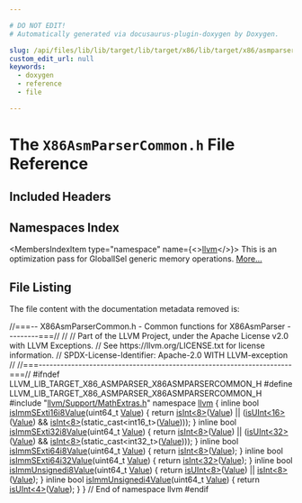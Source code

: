 ```yaml
---

# DO NOT EDIT!
# Automatically generated via docusaurus-plugin-doxygen by Doxygen.

slug: /api/files/lib/lib/target/lib/target/x86/lib/target/x86/asmparser/x86asmparsercommon-h
custom_edit_url: null
keywords:
  - doxygen
  - reference
  - file

---
```





# The `X86AsmParserCommon.h` File Reference

<DoxygenPage pluginConfig={pluginConfig}>



## Included Headers

<IncludesList>
<IncludesListItem
  filePath="llvm/Support/MathExtras.h"
  permalink="/docs/api/files/include/include/llvm/include/llvm/support/mathextras-h"
  isLocal="true" />
</IncludesList>

## Namespaces Index

<MembersIndex>

<MembersIndexItem
  type="namespace"
  name={<><a href="/docs/api/namespaces/llvm">llvm</a></>}>
This is an optimization pass for GlobalISel generic memory operations. <a href="/docs/api/namespaces/llvm/#details">More...</a>
</MembersIndexItem>

</MembersIndex>


## File Listing

The file content with the documentation metadata removed is:

<ProgramListing>

<Link id="l00001" /><CodeLine lineNumber="1"><Highlight kind="comment">//===-- X86AsmParserCommon.h - Common functions for X86AsmParser ---------===//</Highlight><Highlight kind="normal"></Highlight></CodeLine>
<Link id="l00002" /><CodeLine lineNumber="2"><Highlight kind="normal"></Highlight><Highlight kind="comment">//</Highlight><Highlight kind="normal"></Highlight></CodeLine>
<Link id="l00003" /><CodeLine lineNumber="3"><Highlight kind="normal"></Highlight><Highlight kind="comment">// Part of the LLVM Project, under the Apache License v2.0 with LLVM Exceptions.</Highlight><Highlight kind="normal"></Highlight></CodeLine>
<Link id="l00004" /><CodeLine lineNumber="4"><Highlight kind="normal"></Highlight><Highlight kind="comment">// See https://llvm.org/LICENSE.txt for license information.</Highlight><Highlight kind="normal"></Highlight></CodeLine>
<Link id="l00005" /><CodeLine lineNumber="5"><Highlight kind="normal"></Highlight><Highlight kind="comment">// SPDX-License-Identifier: Apache-2.0 WITH LLVM-exception</Highlight><Highlight kind="normal"></Highlight></CodeLine>
<Link id="l00006" /><CodeLine lineNumber="6"><Highlight kind="normal"></Highlight><Highlight kind="comment">//</Highlight><Highlight kind="normal"></Highlight></CodeLine>
<Link id="l00007" /><CodeLine lineNumber="7"><Highlight kind="normal"></Highlight><Highlight kind="comment">//===----------------------------------------------------------------------===//</Highlight><Highlight kind="normal"></Highlight></CodeLine>
<Link id="l00008" /><CodeLine lineNumber="8"><Highlight kind="normal"></Highlight></CodeLine>
<Link id="l00009" /><CodeLine lineNumber="9"><Highlight kind="normal"></Highlight><Highlight kind="preprocessor">#ifndef LLVM&#95;LIB&#95;TARGET&#95;X86&#95;ASMPARSER&#95;X86ASMPARSERCOMMON&#95;H</Highlight><Highlight kind="normal"></Highlight></CodeLine>
<Link id="l00010" /><CodeLine lineNumber="10"><Highlight kind="normal"></Highlight><Highlight kind="preprocessor">#define LLVM&#95;LIB&#95;TARGET&#95;X86&#95;ASMPARSER&#95;X86ASMPARSERCOMMON&#95;H</Highlight><Highlight kind="normal"></Highlight></CodeLine>
<Link id="l00011" /><CodeLine lineNumber="11"><Highlight kind="normal"></Highlight></CodeLine>
<Link id="l00012" /><CodeLine lineNumber="12"><Highlight kind="normal"></Highlight><Highlight kind="preprocessor">#include &quot;<a href="/docs/api/files/include/include/llvm/include/llvm/support/mathextras-h">llvm/Support/MathExtras.h</a>&quot;</Highlight><Highlight kind="normal"></Highlight></CodeLine>
<Link id="l00013" /><CodeLine lineNumber="13"><Highlight kind="normal"></Highlight></CodeLine>
<Link id="l00014" /><CodeLine lineNumber="14"><Highlight kind="normal"></Highlight><Highlight kind="keyword">namespace </Highlight><Highlight kind="normal"><a href="/docs/api/namespaces/llvm">llvm</a> &#123;</Highlight></CodeLine>
<Link id="l00015" /><CodeLine lineNumber="15"><Highlight kind="normal"></Highlight></CodeLine>
<Link id="l00016" /><CodeLine lineNumber="16" lineLink="/docs/api/namespaces/llvm/#ad52471e93b27b0193f93f73496f86217"><Highlight kind="normal"></Highlight><Highlight kind="keyword">inline</Highlight><Highlight kind="normal"> </Highlight><Highlight kind="keywordtype">bool</Highlight><Highlight kind="normal"> <a href="/docs/api/namespaces/llvm/#ad52471e93b27b0193f93f73496f86217">isImmSExti16i8Value</a>(uint64&#95;t <a href="/docs/api/classes/llvm/value">Value</a>) &#123;</Highlight></CodeLine>
<Link id="l00017" /><CodeLine lineNumber="17"><Highlight kind="normal">  </Highlight><Highlight kind="keywordflow">return</Highlight><Highlight kind="normal"> <a href="/docs/api/namespaces/llvm/#a1a1e51a5952c3afa00875df90e7ae6f8">isInt&lt;8&gt;</a>(<a href="/docs/api/classes/llvm/value">Value</a>) ||</Highlight></CodeLine>
<Link id="l00018" /><CodeLine lineNumber="18"><Highlight kind="normal">         (<a href="/docs/api/namespaces/llvm/#a87e65296f2a6d9570117a852af342764">isUInt&lt;16&gt;</a>(<a href="/docs/api/classes/llvm/value">Value</a>) &amp;&amp; <a href="/docs/api/namespaces/llvm/#a1a1e51a5952c3afa00875df90e7ae6f8">isInt&lt;8&gt;</a>(</Highlight><Highlight kind="keyword">static&#95;cast&lt;</Highlight><Highlight kind="normal">int16&#95;t</Highlight><Highlight kind="keyword">&gt;</Highlight><Highlight kind="normal">(<a href="/docs/api/classes/llvm/value">Value</a>)));</Highlight></CodeLine>
<Link id="l00019" /><CodeLine lineNumber="19"><Highlight kind="normal">&#125;</Highlight></CodeLine>
<Link id="l00020" /><CodeLine lineNumber="20"><Highlight kind="normal"></Highlight></CodeLine>
<Link id="l00021" /><CodeLine lineNumber="21" lineLink="/docs/api/namespaces/llvm/#ad6b27c3767fdc097716d1334107756cb"><Highlight kind="normal"></Highlight><Highlight kind="keyword">inline</Highlight><Highlight kind="normal"> </Highlight><Highlight kind="keywordtype">bool</Highlight><Highlight kind="normal"> <a href="/docs/api/namespaces/llvm/#ad6b27c3767fdc097716d1334107756cb">isImmSExti32i8Value</a>(uint64&#95;t <a href="/docs/api/classes/llvm/value">Value</a>) &#123;</Highlight></CodeLine>
<Link id="l00022" /><CodeLine lineNumber="22"><Highlight kind="normal">  </Highlight><Highlight kind="keywordflow">return</Highlight><Highlight kind="normal"> <a href="/docs/api/namespaces/llvm/#a1a1e51a5952c3afa00875df90e7ae6f8">isInt&lt;8&gt;</a>(<a href="/docs/api/classes/llvm/value">Value</a>) ||</Highlight></CodeLine>
<Link id="l00023" /><CodeLine lineNumber="23"><Highlight kind="normal">         (<a href="/docs/api/namespaces/llvm/#a87e65296f2a6d9570117a852af342764">isUInt&lt;32&gt;</a>(<a href="/docs/api/classes/llvm/value">Value</a>) &amp;&amp; <a href="/docs/api/namespaces/llvm/#a1a1e51a5952c3afa00875df90e7ae6f8">isInt&lt;8&gt;</a>(</Highlight><Highlight kind="keyword">static&#95;cast&lt;</Highlight><Highlight kind="normal">int32&#95;t</Highlight><Highlight kind="keyword">&gt;</Highlight><Highlight kind="normal">(<a href="/docs/api/classes/llvm/value">Value</a>)));</Highlight></CodeLine>
<Link id="l00024" /><CodeLine lineNumber="24"><Highlight kind="normal">&#125;</Highlight></CodeLine>
<Link id="l00025" /><CodeLine lineNumber="25"><Highlight kind="normal"></Highlight></CodeLine>
<Link id="l00026" /><CodeLine lineNumber="26" lineLink="/docs/api/namespaces/llvm/#a650f6e76f6293524ff3e0f7acd552d47"><Highlight kind="normal"></Highlight><Highlight kind="keyword">inline</Highlight><Highlight kind="normal"> </Highlight><Highlight kind="keywordtype">bool</Highlight><Highlight kind="normal"> <a href="/docs/api/namespaces/llvm/#a650f6e76f6293524ff3e0f7acd552d47">isImmSExti64i8Value</a>(uint64&#95;t <a href="/docs/api/classes/llvm/value">Value</a>) &#123;</Highlight></CodeLine>
<Link id="l00027" /><CodeLine lineNumber="27"><Highlight kind="normal">  </Highlight><Highlight kind="keywordflow">return</Highlight><Highlight kind="normal"> <a href="/docs/api/namespaces/llvm/#a1a1e51a5952c3afa00875df90e7ae6f8">isInt&lt;8&gt;</a>(<a href="/docs/api/classes/llvm/value">Value</a>);</Highlight></CodeLine>
<Link id="l00028" /><CodeLine lineNumber="28"><Highlight kind="normal">&#125;</Highlight></CodeLine>
<Link id="l00029" /><CodeLine lineNumber="29"><Highlight kind="normal"></Highlight></CodeLine>
<Link id="l00030" /><CodeLine lineNumber="30" lineLink="/docs/api/namespaces/llvm/#a09a59325b2ffdefd288bb22fe7cb0951"><Highlight kind="normal"></Highlight><Highlight kind="keyword">inline</Highlight><Highlight kind="normal"> </Highlight><Highlight kind="keywordtype">bool</Highlight><Highlight kind="normal"> <a href="/docs/api/namespaces/llvm/#a09a59325b2ffdefd288bb22fe7cb0951">isImmSExti64i32Value</a>(uint64&#95;t <a href="/docs/api/classes/llvm/value">Value</a>) &#123;</Highlight></CodeLine>
<Link id="l00031" /><CodeLine lineNumber="31"><Highlight kind="normal">  </Highlight><Highlight kind="keywordflow">return</Highlight><Highlight kind="normal"> <a href="/docs/api/namespaces/llvm/#a1a1e51a5952c3afa00875df90e7ae6f8">isInt&lt;32&gt;</a>(<a href="/docs/api/classes/llvm/value">Value</a>);</Highlight></CodeLine>
<Link id="l00032" /><CodeLine lineNumber="32"><Highlight kind="normal">&#125;</Highlight></CodeLine>
<Link id="l00033" /><CodeLine lineNumber="33"><Highlight kind="normal"></Highlight></CodeLine>
<Link id="l00034" /><CodeLine lineNumber="34" lineLink="/docs/api/namespaces/llvm/#aa32769e52e1ccdd486c7996e7075508e"><Highlight kind="normal"></Highlight><Highlight kind="keyword">inline</Highlight><Highlight kind="normal"> </Highlight><Highlight kind="keywordtype">bool</Highlight><Highlight kind="normal"> <a href="/docs/api/namespaces/llvm/#aa32769e52e1ccdd486c7996e7075508e">isImmUnsignedi8Value</a>(uint64&#95;t <a href="/docs/api/classes/llvm/value">Value</a>) &#123;</Highlight></CodeLine>
<Link id="l00035" /><CodeLine lineNumber="35"><Highlight kind="normal">  </Highlight><Highlight kind="keywordflow">return</Highlight><Highlight kind="normal"> <a href="/docs/api/namespaces/llvm/#a87e65296f2a6d9570117a852af342764">isUInt&lt;8&gt;</a>(<a href="/docs/api/classes/llvm/value">Value</a>) || <a href="/docs/api/namespaces/llvm/#a1a1e51a5952c3afa00875df90e7ae6f8">isInt&lt;8&gt;</a>(<a href="/docs/api/classes/llvm/value">Value</a>);</Highlight></CodeLine>
<Link id="l00036" /><CodeLine lineNumber="36"><Highlight kind="normal">&#125;</Highlight></CodeLine>
<Link id="l00037" /><CodeLine lineNumber="37"><Highlight kind="normal"></Highlight></CodeLine>
<Link id="l00038" /><CodeLine lineNumber="38" lineLink="/docs/api/namespaces/llvm/#a4da951a833dc40ddf6cf056b61c1d321"><Highlight kind="normal"></Highlight><Highlight kind="keyword">inline</Highlight><Highlight kind="normal"> </Highlight><Highlight kind="keywordtype">bool</Highlight><Highlight kind="normal"> <a href="/docs/api/namespaces/llvm/#a4da951a833dc40ddf6cf056b61c1d321">isImmUnsignedi4Value</a>(uint64&#95;t <a href="/docs/api/classes/llvm/value">Value</a>) &#123;</Highlight></CodeLine>
<Link id="l00039" /><CodeLine lineNumber="39"><Highlight kind="normal">  </Highlight><Highlight kind="keywordflow">return</Highlight><Highlight kind="normal"> <a href="/docs/api/namespaces/llvm/#a87e65296f2a6d9570117a852af342764">isUInt&lt;4&gt;</a>(<a href="/docs/api/classes/llvm/value">Value</a>);</Highlight></CodeLine>
<Link id="l00040" /><CodeLine lineNumber="40"><Highlight kind="normal">&#125;</Highlight></CodeLine>
<Link id="l00041" /><CodeLine lineNumber="41"><Highlight kind="normal"></Highlight></CodeLine>
<Link id="l00042" /><CodeLine lineNumber="42"><Highlight kind="normal">&#125; </Highlight><Highlight kind="comment">// End of namespace llvm</Highlight><Highlight kind="normal"></Highlight></CodeLine>
<Link id="l00043" /><CodeLine lineNumber="43"><Highlight kind="normal"></Highlight></CodeLine>
<Link id="l00044" /><CodeLine lineNumber="44"><Highlight kind="normal"></Highlight><Highlight kind="preprocessor">#endif</Highlight></CodeLine>

</ProgramListing>

</DoxygenPage>
